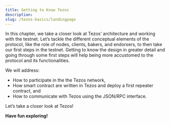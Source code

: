 ```yaml
---
title: Getting to Know Tezos
description: 
slug: /tezos-basics/landingpage
---
```




<OverviewBox title="Looking for an overview introduction into more Tezos specifics?" imgSrc="/img/Feature_9-01.png" floating="true">

In this chapter, we take a closer look at Tezos’ architecture and working with the testnet. Let’s tackle the different conceptual elements of the protocol, like the role of nodes, clients, bakers, and endorsers, to then take our first steps in the testnet. Getting to know the design in greater detail and going through some first steps will help being more accustomed to the protocol and its functionalities.

We will address:
* How to participate in the the Tezos network,
* How smart contract are written in Tezos and deploy a first repeater contract, and
* How to communicate with Tezos using the JSON/RPC interface.

</OverviewBox>

<OverviewBox title="In this chapter" imgSrc="/img/Teaching.png" floating="true">

Let’s take a closer look at Tezos!
</OverviewBox>

<ActionCardWrapper>
<ActionCard href="/tezos-basics/architecture" text="Testnet Architecture" desc="An overview on the different elements of Tezos’ architecture, the P2P layer, and the languages."></ActionCard>
<ActionCard href="/tezos-basics/testnet-1" text="Testnet - First Steps" desc="Let’s participate in a Tezos network! The first steps, first private key, and adding testnet tez when working with Edonet."></ActionCard>
<ActionCard href="/tezos-basics/testnet-2" text="Testnet - Smart Contracts" desc="Writing smart contracts on Tezos: Let’s deploy our first repeater contract to discover more about the in and outs of the protocol!"></ActionCard>
<ActionCard href="/tezos-basics/testnet-3" text="Testnet - Communicating with Tezos" desc="Take a look at the JSON/RPC interface for client communication with the Tezos node."></ActionCard>
</ActionCardWrapper>

**Have fun exploring!**

